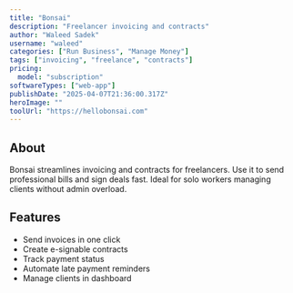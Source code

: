 ---
title: "Bonsai"
description: "Freelancer invoicing and contracts"
author: "Waleed Sadek"
username: "waleed"
categories: ["Run Business", "Manage Money"]
tags: ["invoicing", "freelance", "contracts"]
pricing:
  model: "subscription"
softwareTypes: ["web-app"]
publishDate: "2025-04-07T21:36:00.317Z"
heroImage: ""
toolUrl: "https://hellobonsai.com"
---
## About
Bonsai streamlines invoicing and contracts for freelancers. Use it to send professional bills and sign deals fast. Ideal for solo workers managing clients without admin overload.

## Features
- Send invoices in one click
- Create e-signable contracts
- Track payment status
- Automate late payment reminders
- Manage clients in dashboard